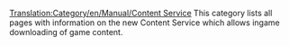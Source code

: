 [[Translation:Category/en/Manual/Content Service]]
This category lists all pages with information on the new Content Service which allows ingame downloading of game content.